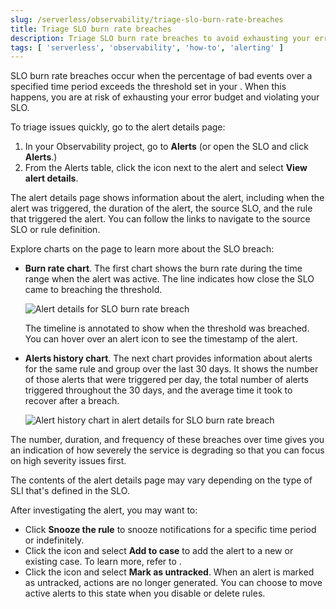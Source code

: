 ```yaml
---
slug: /serverless/observability/triage-slo-burn-rate-breaches
title: Triage SLO burn rate breaches
description: Triage SLO burn rate breaches to avoid exhausting your error budget and violating your SLO.
tags: [ 'serverless', 'observability', 'how-to', 'alerting' ]
---
```


<p><DocBadge template="technical preview" /></p>

SLO burn rate breaches occur when the percentage of bad events over a specified time period exceeds the threshold set in your <DocLink slug="/serverless/observability/create-slo-burn-rate-alert-rule" text="SLO burn rate rule"/>.
When this happens, you are at risk of exhausting your error budget and violating your SLO.

To triage issues quickly, go to the alert details page:

1. In your Observability project, go to **Alerts** (or open the SLO and click **Alerts**.)
2. From the Alerts table, click the <DocIcon type="boxesHorizontal" size="m" title="More actions" />
icon next to the alert and select **View alert details**.

The alert details page shows information about the alert, including when the alert was triggered,
the duration of the alert, the source SLO, and the rule that triggered the alert.
You can follow the links to navigate to the source SLO or rule definition.

Explore charts on the page to learn more about the SLO breach:

* **Burn rate chart**. The first chart shows the burn rate during the time range when the alert was active.
  The line indicates how close the SLO came to breaching the threshold.

  ![Alert details for SLO burn rate breach](../images/slo-burn-rate-breach.png)

  <DocCallOut title="Tip">
    The timeline is annotated to show when the threshold was breached.
    You can hover over an alert icon to see the timestamp of the alert.
  </DocCallOut>

* **Alerts history chart**. The next chart provides information about alerts for the same rule and group over the last 30 days.
  It shows the number of those alerts that were triggered per day, the total number of alerts triggered throughout the 30 days,
  and the average time it took to recover after a breach.

  ![Alert history chart in alert details for SLO burn rate breach](../images/log-threshold-breach-alert-history-chart.png)

The number, duration, and frequency of these breaches over time gives you an indication of how severely the service is degrading so that you can focus on high severity issues first.

<DocCallOut title="Note">
  The contents of the alert details page may vary depending on the type of SLI that's defined in the SLO.
</DocCallOut>

After investigating the alert, you may want to:

* Click **Snooze the rule** to snooze notifications for a specific time period or indefinitely.
* Click the <DocIcon type="boxesVertical" size="m" title="Actions" /> icon and select **Add to case** to add the alert to a new or existing case. To learn more, refer to <DocLink slug="/serverless/observability/cases"/>.
* Click the <DocIcon type="boxesVertical" size="m" title="Actions" /> icon and select **Mark as untracked**.
When an alert is marked as untracked, actions are no longer generated.
You can choose to move active alerts to this state when you disable or delete rules.
